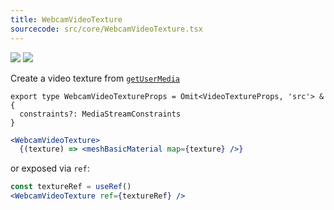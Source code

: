 ```yaml
---
title: WebcamVideoTexture
sourcecode: src/core/WebcamVideoTexture.tsx
---
```


[![](https://img.shields.io/badge/-storybook-%23ff69b4)](https://drei.pmnd.rs/?path=/story/misc-webcamvideotexture) ![](https://img.shields.io/badge/-suspense-brightgreen)

<Intro>Create a video texture from [`getUserMedia`](https://developer.mozilla.org/en-US/docs/Web/API/MediaDevices/getUserMedia)</Intro>

```tsx
export type WebcamVideoTextureProps = Omit<VideoTextureProps, 'src'> & {
  constraints?: MediaStreamConstraints
}
```

```jsx
<WebcamVideoTexture>
  {(texture) => <meshBasicMaterial map={texture} />}
```

or exposed via `ref`:

```jsx
const textureRef = useRef()
<WebcamVideoTexture ref={textureRef} />
```